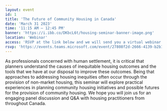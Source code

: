 ```yaml
---
layout: event
id: 1
title: 'The Future of Community Housing in Canada'
date: 'March 31 2023'
time: '11:15 AM – 12:45 PM'
banner: 'https://i.ibb.co/DKbcL6t/housing-seminar-banner-image.png'
location: 'Webinar'
access: 'RSVP at the link below and we will send you a virtual webinar invitiation via email.'
rsvp: 'https://events.teams.microsoft.com/event/27808f2d-2666-4139-b2b1-cf9947a8ee1e@60b81999-0b7f-412d-92a3-e17d8ae9e3e0?fbclid=IwAR2lhW7ZIYXhOKp1xoZeOYkM9OEkFFLwrOANMyt-9tYZ65GBw4cNYg3mkCA'
---
```

As professionals concerned with human settlement, it is critical that planners understand the causes of inequitable housing outcomes and the tools that we have at our disposal to improve these outcomes. Being that approaches to addressing housing inequities often occur through the provision of non-market housing, this seminar will explore practical experiences in planning community housing initiatives and possible futures for the provision of community housing. We hope you will join us for an engaging panel discussion and Q&A with housing practitioners from throughout Canada.
